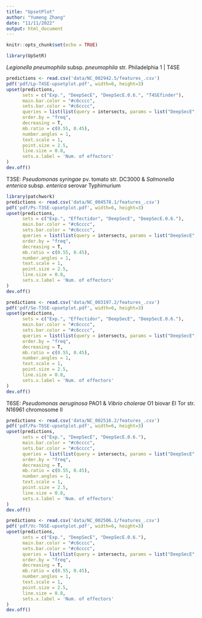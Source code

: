 ```yaml
---
title: "UpsetPlot"
author: "Yumeng Zhang"
date: "11/11/2022"
output: html_document
---
```


```r
knitr::opts_chunk$set(echo = TRUE)
```

```r
library(UpSetR)
```

*Legionella pneumophila* subsp. *pneumophila* str. Philadelphia 1 | T4SE

```r
predictions <- read.csv('data/NC_002942.5/features_.csv')
pdf('pdf/Lp-T4SE-upsetplot.pdf', width=6, height=3)
upset(predictions,
      sets = c("Exp.", "DeepSecE", "DeepSecE.0.6.", "T4SEfinder"),
      main.bar.color = "#c6cccc",
      sets.bar.color = "#c6cccc",
      queries = list(list(query = intersects, params = list("DeepSecE", "DeepSecE.0.6."), color="orange", active = T)),
      order.by = "freq", 
      decreasing = T, 
      mb.ratio = c(0.55, 0.45),
      number.angles = 1, 
      text.scale = 1, 
      point.size = 2.5, 
      line.size = 0.8,
      sets.x.label = 'Num. of effectors'
)
dev.off()
```

T3SE: *Pseudomonas syringae* pv. tomato str. DC3000 &  *Salmonella enterica* subsp. *enterica* serovar Typhimurium

```r
library(patchwork)
predictions <- read.csv('data/NC_004578.1/features_.csv')
pdf('pdf/Ps-T3SE-upsetplot.pdf', width=6, height=3)
upset(predictions,
      sets = c("Exp.", "Effectidor", "DeepSecE", "DeepSecE.0.6."),
      main.bar.color = "#c6cccc",
      sets.bar.color = "#c6cccc",
      queries = list(list(query = intersects, params = list("DeepSecE", "DeepSecE.0.6."), color="#8cc31d", active = T)),
      order.by = "freq", 
      decreasing = T, 
      mb.ratio = c(0.55, 0.45),
      number.angles = 1, 
      text.scale = 1, 
      point.size = 2.5, 
      line.size = 0.8,
      sets.x.label = 'Num. of effectors'
)
dev.off()
```

```r
predictions <- read.csv('data/NC_003197.2/features_.csv')
pdf('pdf/Se-T3SE-upsetplot.pdf', width=6, height=3)
upset(predictions,
      sets = c("Exp.", "Effectidor", "DeepSecE", "DeepSecE.0.6."),
      main.bar.color = "#c6cccc",
      sets.bar.color = "#c6cccc",
      queries = list(list(query = intersects, params = list("DeepSecE", "DeepSecE.0.6."), color="#8cc31d", active = T)),
      order.by = "freq", 
      decreasing = T, 
      mb.ratio = c(0.55, 0.45),
      number.angles = 1, 
      text.scale = 1, 
      point.size = 2.5, 
      line.size = 0.8,
      sets.x.label = 'Num. of effectors'
)
dev.off()
```

T6SE: *Pseudomonas aeruginosa* PAO1 &  *Vibrio cholerae* O1 biovar El Tor str. N16961 chromosome II 

```r
predictions <- read.csv('data/NC_002516.2/features_.csv')
pdf('pdf/Pa-T6SE-upsetplot.pdf', width=6, height=3)
upset(predictions,
      sets = c("Exp.", "DeepSecE", "DeepSecE.0.6."),
      main.bar.color = "#c6cccc",
      sets.bar.color = "#c6cccc",
      queries = list(list(query = intersects, params = list("DeepSecE", "DeepSecE.0.6."), color="orange", active = T)),
      order.by = "freq", 
      decreasing = T, 
      mb.ratio = c(0.55, 0.45),
      number.angles = 1, 
      text.scale = 1, 
      point.size = 2.5, 
      line.size = 0.8,
      sets.x.label = 'Num. of effectors'
)
dev.off()
```

```r
predictions <- read.csv('data/NC_002506.1/features_.csv')
pdf('pdf/Vc-T6SE-upsetplot.pdf', width=6, height=3)
upset(predictions,
      sets = c("Exp.", "DeepSecE", "DeepSecE.0.6."),
      main.bar.color = "#c6cccc",
      sets.bar.color = "#c6cccc",
      queries = list(list(query = intersects, params = list("DeepSecE", "DeepSecE.0.6."), color="orange", active = T)),
      order.by = "freq", 
      decreasing = T, 
      mb.ratio = c(0.55, 0.45),
      number.angles = 1, 
      text.scale = 1, 
      point.size = 2.5, 
      line.size = 0.8,
      sets.x.label = 'Num. of effectors'
)
dev.off()
```